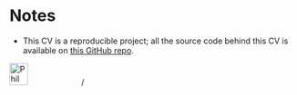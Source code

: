 # Notes

* This CV is a reproducible project; all the source code behind this CV is available on [this GitHub repo](https://github.com/Philip-Leftwich/PL_CV){target="_blank"}.

![Phil Leftwich's signature](data/PL_sig.png){width=25% height="10%"}/
